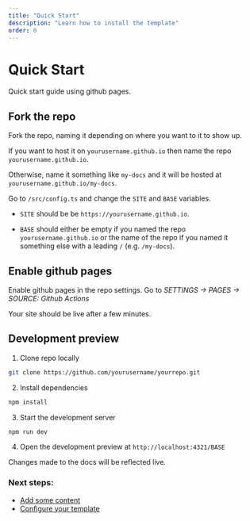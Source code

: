 ```yaml
---
title: "Quick Start"
description: "Learn how to install the template"
order: 0
---
```


# Quick Start

Quick start guide using github pages.

## Fork the repo

Fork the repo, naming it depending on where you want to it to show up.

If you want to host it on `yourusername.github.io` then name the repo `yourusername.github.io`.

Otherwise, name it something like `my-docs` and it will be hosted at `yourusername.github.io/my-docs`.

Go to `/src/config.ts` and change the `SITE` and `BASE` variables.

- `SITE` should be be `https://yourusername.github.io`.

- `BASE` should either be empty if you named the repo `yourusername.github.io` or the name of the repo 
if you named it something else with a leading `/` (e.g. `/my-docs`).

## Enable github pages

Enable github pages in the repo settings. Go to *SETTINGS &rarr; PAGES &rarr; SOURCE: Github Actions*

Your site should be live after a few minutes.

## Development preview

1. Clone repo locally

```bash
git clone https://github.com/yourusername/yourrepo.git
```

2. Install dependencies

```bash
npm install
```

3. Start the development server

```bash
npm run dev
```

4. Open the development preview at `http://localhost:4321/BASE`

Changes made to the docs will be reflected live.

### Next steps:

- [Add some content](/dogumentation/docs/adding-content)
- [Configure your template](/dogumentation/docs/configuration)